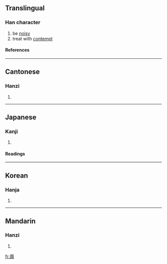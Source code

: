 {{see|嚣}}

==Translingual==
===Han character===
{{Han char|rn=30|rad=口|as=18|sn=21|four=6666<sub>8</sub>|canj=口口一金口 (RRMCR)}}
# be [[noisy]]
# treat with [[contempt]]
====References====
{{Han ref|kx=0214.320|dkj=04616|dj=0437.190|hdz=10706.050|uh=56C2|ud=22210|bh=C4DB|bd=50395}}
----
==Cantonese==
===Hanzi===
{{yue-hanzi|jyut=|y=hiu1}}
# {{defn|Cantonese}}
----
==Japanese==
===Kanji===
{{ja-kanji|grade=|rs=口18}}
# {{defn|Japanese}} 
====Readings====
{{ja-readings|on=[[ごう]] (gō), [[きょう]] (kyō)|kun=[[かまびすし]] (kamabisushi)}}
----
==Korean==
===Hanja===
{{ko-hanja|hangeul=[[효]]|rv=hyo|mr=hyo}}
# {{defn|Korean}}
----
==Mandarin==
===Hanzi===
{{cmn-hanzi|sim=嚣|pin=[[xiāo]] ([[xiao1]])|wg=hsiao<sup>1</sup>}}
# {{defn|Mandarin}}

[[fr:囂]]